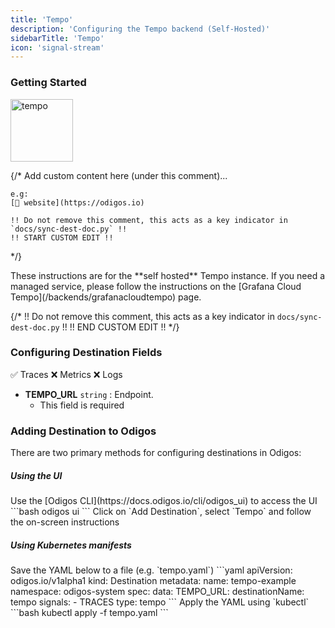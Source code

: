 ```yaml
---
title: 'Tempo'
description: 'Configuring the Tempo backend (Self-Hosted)'
sidebarTitle: 'Tempo'
icon: 'signal-stream'
---
```


### Getting Started

<img src='https://d15jtxgb40qetw.cloudfront.net/tempo.svg' alt='tempo' width="100" height="100" className="not-prose" />

{/*
    Add custom content here (under this comment)...

    e.g:
    [🔗 website](https://odigos.io)

    !! Do not remove this comment, this acts as a key indicator in `docs/sync-dest-doc.py` !!
    !! START CUSTOM EDIT !!
*/}

<Note>
  These instructions are for the **self hosted** Tempo instance. If you need a managed service, please follow the instructions on the [Grafana Cloud Tempo](/backends/grafanacloudtempo) page.
</Note>

{/*
    !! Do not remove this comment, this acts as a key indicator in `docs/sync-dest-doc.py` !!
    !! END CUSTOM EDIT !!
*/}

### Configuring Destination Fields

<Accordion title="Supported Signals:">
  ✅ Traces
  ❌ Metrics
  ❌ Logs
</Accordion>

- **TEMPO_URL** `string` : Endpoint.
  - This field is required

### Adding Destination to Odigos

There are two primary methods for configuring destinations in Odigos:

##### **Using the UI**

<Steps>
  <Step>
    Use the [Odigos CLI](https://docs.odigos.io/cli/odigos_ui) to access the UI
    ```bash
    odigos ui
    ```
  </Step>
  <Step>
    Click on `Add Destination`, select `Tempo` and follow the on-screen instructions
  </Step>
</Steps>

##### **Using Kubernetes manifests**

<Steps>
  <Step>
    Save the YAML below to a file (e.g. `tempo.yaml`)
    ```yaml
    apiVersion: odigos.io/v1alpha1
    kind: Destination
    metadata:
      name: tempo-example
      namespace: odigos-system
    spec:
      data:
        TEMPO_URL: <Endpoint>
      destinationName: tempo
      signals:
      - TRACES
      type: tempo
    ```
  </Step>
  <Step>
    Apply the YAML using `kubectl`
    ```bash
    kubectl apply -f tempo.yaml
    ```
  </Step>
</Steps>